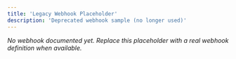 ```yaml
---
title: 'Legacy Webhook Placeholder'
description: 'Deprecated webhook sample (no longer used)'
---
```


_No webhook documented yet. Replace this placeholder with a real webhook definition when available._
